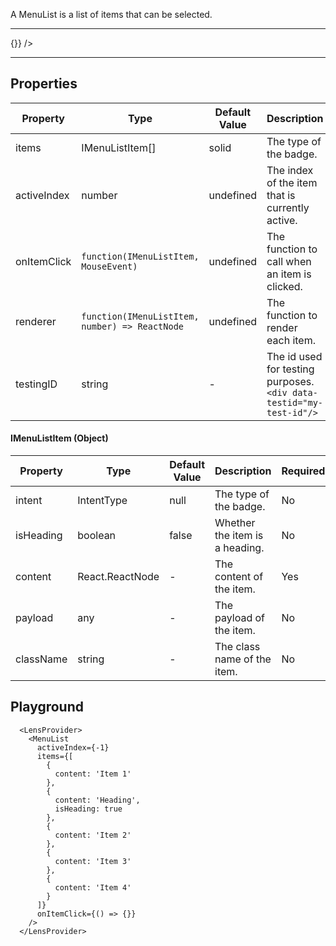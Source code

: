 
A MenuList is a list of items that can be selected.

---


<LensProvider>
  <MenuList
    activeIndex={-1}
    items={[
      {
        content: 'Item 1'
      },
      {
        content: 'Heading',
        isHeading: true
      },
      {
        content: 'Item 2'
      },
      {
        content: 'Item 3'
      },
      {
        content: 'Item 4'
      }
    ]}
    onItemClick={() => {}}
  />
</LensProvider>

---

## Properties

|Property|Type|Default Value|Description|Required|
|---|---|---|---|---|
|items|IMenuListItem[]|solid | The type of the badge.|No|
|activeIndex|number| undefined | The index of the item that is currently active.|No|
|onItemClick|`function(IMenuListItem, MouseEvent)`| undefined | The function to call when an item is clicked.|No|
|renderer|`function(IMenuListItem, number) => ReactNode`| undefined | The function to render each item.|No|
|testingID| string | - | The id used for testing purposes.<br/>`<div data-testid="my-test-id"/>` |No|


#### IMenuListItem (Object)

|Property|Type|Default Value|Description|Required|
|---|---|---|---|---|
|intent|IntentType| null | The type of the badge.|No|
|isHeading|boolean| false | Whether the item is a heading.|No|
|content|React.ReactNode| - | The content of the item.|Yes|
|payload|any| - | The payload of the item.|No|
|className|string| - | The class name of the item.|No|

## Playground

```tsx live
  <LensProvider>
    <MenuList
      activeIndex={-1}
      items={[
        {
          content: 'Item 1'
        },
        {
          content: 'Heading',
          isHeading: true
        },
        {
          content: 'Item 2'
        },
        {
          content: 'Item 3'
        },
        {
          content: 'Item 4'
        }
      ]}
      onItemClick={() => {}}
    />
  </LensProvider>
```